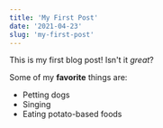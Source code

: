 ```yaml
---
title: 'My First Post'
date: '2021-04-23'
slug: 'my-first-post'
---
```


This is my first blog post! Isn't it _great_?

Some of my **favorite** things are:

- Petting dogs
- Singing
- Eating potato-based foods
